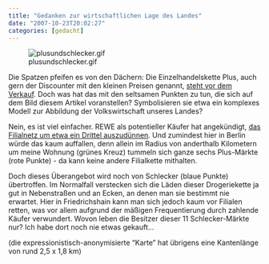 ```yaml
---
title: "Gedanken zur wirtschaftlichen Lage des Landes"
date: "2007-10-23T20:02:27"
categories: [gedacht]
---
```


![plusundschlecker.gif](plusundschlecker.gif)

Die Spatzen pfeifen es von den Dächern: Die Einzelhandelskette Plus, auch gern der Discounter mit den kleinen Preisen genannt, [steht vor dem Verkauf](http://www.welt.de/welt_print/article1249743/Ausverkauf_im_Einzelhandel.html). Doch was hat das mit den seltsamen Punkten zu tun, die sich auf dem Bild diesem Artikel voranstellen? Symbolisieren sie etwa ein komplexes Modell zur Abbildung der Volkswirtschaft unseres Landes?

Nein, es ist viel einfacher. REWE als potentieller Käufer hat angekündigt, [das Filialnetz um etwa ein Drittel auszudünnen](http://www.kurier.at/nachrichten/wirtschaft/112021.php). Und zumindest hier in Berlin würde das kaum auffallen, denn allein im Radius von anderthalb Kilometern um meine Wohnung (grünes Kreuz) tummeln sich ganze sechs Plus-Märkte (rote Punkte) - da kann keine andere Filialkette mithalten.

Doch dieses Überangebot wird noch von Schlecker (blaue Punkte) übertroffen. Im Normalfall verstecken sich die Läden dieser Drogeriekette ja gut in Nebenstraßen und an Ecken, an denen man sie bestimmt nie erwartet. Hier in Friedrichshain kann man sich jedoch kaum vor Filialen retten, was vor allem aufgrund der mäßigen Frequentierung durch zahlende Käufer verwundert. Wovon leben die Besitzer dieser 11 Schlecker-Märkte nur? Ich habe dort noch nie etwas gekauft...

(die expressionistisch-anonymisierte "Karte" hat übrigens eine Kantenlänge von rund 2,5 x 1,8 km)

